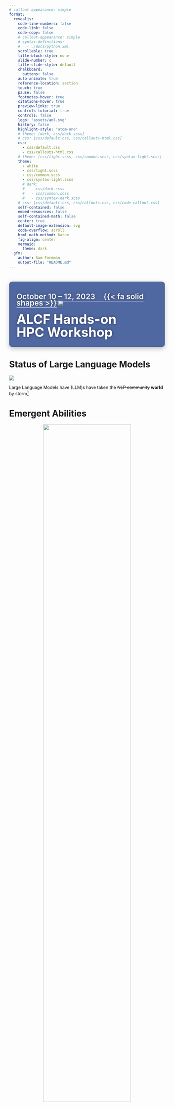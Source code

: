 ```yaml
---
# callout-appearance: simple
format:
  revealjs:
    code-line-numbers: false
    code-link: false
    code-copy: false
    # callout-appearance: simple
    # syntax-definitions:
    #   - ./docs/python.xml
    scrollable: true
    title-block-style: none
    slide-number: c
    title-slide-style: default
    chalkboard:
      buttons: false
    auto-animate: true
    reference-location: section
    touch: true
    pause: false
    footnotes-hover: true
    citations-hover: true
    preview-links: true
    controls-tutorial: true
    controls: false
    logo: "assets/anl.svg"
    history: false
    highlight-style: "atom-one"
    # theme: [dark, css/dark.scss]
    # css: [css/default.css, css/callouts-html.css]
    css:
      - css/default.css
      - css/callouts-html.css
    # theme: [css/light.scss, css/common.scss, css/syntax-light.scss]
    theme:
      - white
      - css/light.scss
      - css/common.scss
      - css/syntax-light.scss
      # dark:
      #   - css/dark.scss
      #   - css/common.scss
      #   - css/syntax-dark.scss
    # css: [css/default.css, css/callouts.css, css/code-callout.css]
    self-contained: false
    embed-resources: false
    self-contained-math: false
    center: true
    default-image-extension: svg
    code-overflow: scroll
    html-math-method: katex
    fig-align: center
    mermaid:
      theme: dark
  gfm:
    author: Sam Foreman
    output-file: "README.md"
---
```


# {.centeredslide background-image="./assets/image2.png" loading="lazy"}
<!-- # {.centeredslide background-image="./assets/massstar_science_highlights_2017_01.png" loading="lazy"} -->
<!-- # {.centeredslide background-image="./assets/p62_cover-edit_CMYK.jpg" loading="lazy"} -->
<!-- # {.centeredslide background-image="./assets/tribology_cover_test_image_06m.png" loading="lazy"} -->
<!-- # {.centeredslide background-image="./assets/6120702714_c9a4cf5d78_o.jpg" loading="lazy"} -->
<!-- # {.centeredslide background-image="./assets/ccm_s23-50_Ye_03B.png" loading="lazy"} -->

::: {style="text-shadow: 0px 0px 10px RGBA(0, 0, 0, 0.45); background-color: rgba(8, 42, 123, 0.7); border-radius: 10px; text-align:left; padding: 1.5rem; margin-left: auto; margin-right: auto; line-height: 1.5em!important; box-shadow: RGBA(0, 0, 0, 0.25) 0px 5px 15px;"}

::: {style="display:flex;"}

[October 10 -- 12, 2023 $\hspace{5pt}$ {{< fa solid shapes >}}]{style="font-size: 1.75em; font-weight: 600; border-bottom: 1px solid white; color: #F8F8F8"} [![](./assets/anl_logo.svg)]{style="display:inline-block;"}

:::

[ALCF Hands-on]{style="font-size: 3.0em; font-weight: 700; color: white"}  
<br>
[HPC Workshop]{style="font-size: 3.0em; font-weight: 700; color: #FFFFFF"}  

:::


# Status of Large Language Models

::: {#fig-llms}

![](https://github.com/Hannibal046/Awesome-LLM/raw/main/resources/image8.gif)

Large Language Models have (LLM)s have taken the ~~NLP community~~ **world** by storm[^llm-animation]

:::

[^llm-animation]: [{{< fa brands github >}} `Hannibal046/Awesome-LLM`](https://github.com/Hannibal046/Awesome-LLM)


# Emergent Abilities {background-color="#FBFBFD"}

::: {width="66%" style="text-align: center;"}

<img src="./assets/emergent-abilities.gif" height="75%" />

[Emergent abilities of Large Language Models](https://arxiv.org/abs/2206.07682) @yao2023tree
:::


# Training LLMs


::: {layout="[ 60, 40 ]" layout-valign="bottom"}

::: {#fig-evolution}

![](https://github.com/Mooler0410/LLMsPracticalGuide/raw/main/imgs/survey-gif-test.gif)

Visualization from @yang2023harnessing

:::

::: {}

![](./assets/it_hungers.jpeg)


:::

:::

# Landmark Papers (2017 -- Now) {.scrollable style="max-height: 90%;"}


::: {.table-responsive width="100%" style="max-height: 550px!important; font-size: 0.9rem;" data-quarto-disable-processing="true"}

|  Date  |       keywords       |    Institute    | Paper                                                                                                                                                                               | Publication |
| :-----: | :------------------: | :--------------: | :---------------------------------------------------------------------------------------------------------------------------------------------------------------------------------- | :---------: |
| 2017-06 |     Transformers     |      Google      | [Attention Is All You Need](https://arxiv.org/pdf/1706.03762.pdf)                                                                                                                      |   NeurIPS<br>  ![Dynamic JSON Badge](https://img.shields.io/badge/dynamic/json?url=https%3A%2F%2Fapi.semanticscholar.org%2Fgraph%2Fv1%2Fpaper%2F204e3073870fae3d05bcbc2f6a8e263d9b72e776%3Ffields%3DcitationCount&query=%24.citationCount&label=citation) |
| 2018-06 |       GPT 1.0       |      OpenAI      | [Improving Language Understanding by Generative Pre-Training](https://www.cs.ubc.ca/~amuham01/LING530/papers/radford2018improving.pdf)                                                 |  ![Dynamic JSON Badge](https://img.shields.io/badge/dynamic/json?url=https%3A%2F%2Fapi.semanticscholar.org%2Fgraph%2Fv1%2Fpaper%2Fcd18800a0fe0b668a1cc19f2ec95b5003d0a5035%3Ffields%3DcitationCount&query=%24.citationCount&label=citation)          |
| 2018-10 |         BERT         |      Google      | [BERT: Pre-training of Deep Bidirectional Transformers for Language Understanding](https://aclanthology.org/N19-1423.pdf)                                                              |    NAACL <br>![Dynamic JSON Badge](https://img.shields.io/badge/dynamic/json?url=https%3A%2F%2Fapi.semanticscholar.org%2Fgraph%2Fv1%2Fpaper%2Fdf2b0e26d0599ce3e70df8a9da02e51594e0e992%3Ffields%3DcitationCount&query=%24.citationCount&label=citation)    |
| 2019-02 |       GPT 2.0       |      OpenAI      | [Language Models are Unsupervised Multitask Learners](https://d4mucfpksywv.cloudfront.net/better-language-models/language_models_are_unsupervised_multitask_learners.pdf)              |     ![Dynamic JSON Badge](https://img.shields.io/badge/dynamic/json?url=https%3A%2F%2Fapi.semanticscholar.org%2Fgraph%2Fv1%2Fpaper%2F9405cc0d6169988371b2755e573cc28650d14dfe%3Ffields%3DcitationCount&query=%24.citationCount&label=citation)       |
| 2019-09 |     Megatron-LM     |      NVIDIA      | [Megatron-LM: Training Multi-Billion Parameter Language Models Using Model Parallelism](https://arxiv.org/pdf/1909.08053.pdf)                                                          |  ![Dynamic JSON Badge](https://img.shields.io/badge/dynamic/json?url=https%3A%2F%2Fapi.semanticscholar.org%2Fgraph%2Fv1%2Fpaper%2F8323c591e119eb09b28b29fd6c7bc76bd889df7a%3Ffields%3DcitationCount&query=%24.citationCount&label=citation)          |
| 2019-10 |          T5          |      Google      | [Exploring the Limits of Transfer Learning with a Unified Text-to-Text Transformer](https://jmlr.org/papers/v21/20-074.html)                                                           |    JMLR<br>  ![Dynamic JSON Badge](https://img.shields.io/badge/dynamic/json?url=https%3A%2F%2Fapi.semanticscholar.org%2Fgraph%2Fv1%2Fpaper%2F3cfb319689f06bf04c2e28399361f414ca32c4b3%3Ffields%3DcitationCount&query=%24.citationCount&label=citation)  |
| 2019-10 |          ZeRO          |      Microsoft      | [ZeRO: Memory Optimizations Toward Training Trillion Parameter Models](https://arxiv.org/pdf/1910.02054.pdf)                                                           |    SC<br> ![Dynamic JSON Badge](https://img.shields.io/badge/dynamic/json?url=https%3A%2F%2Fapi.semanticscholar.org%2Fgraph%2Fv1%2Fpaper%2F00c957711b12468cb38424caccdf5291bb354033%3Ffields%3DcitationCount&query=%24.citationCount&label=citation)   |
| 2020-01 |     Scaling Law     |      OpenAI      | [Scaling Laws for Neural Language Models](https://arxiv.org/pdf/2001.08361.pdf)                                                                                                        |![Dynamic JSON Badge](https://img.shields.io/badge/dynamic/json?url=https%3A%2F%2Fapi.semanticscholar.org%2Fgraph%2Fv1%2Fpaper%2Fe6c561d02500b2596a230b341a8eb8b921ca5bf2%3Ffields%3DcitationCount&query=%24.citationCount&label=citation)|
| 2020-05 |       GPT 3.0       |      OpenAI      | [Language models are few-shot learners](https://papers.nips.cc/paper/2020/file/1457c0d6bfcb4967418bfb8ac142f64a-Paper.pdf)                                                             |   NeurIPS <br> ![Dynamic JSON Badge](https://img.shields.io/badge/dynamic/json?url=https%3A%2F%2Fapi.semanticscholar.org%2Fgraph%2Fv1%2Fpaper%2F6b85b63579a916f705a8e10a49bd8d849d91b1fc%3Ffields%3DcitationCount&query=%24.citationCount&label=citation) |
| 2021-01 | Switch Transformers |      Google      | [Switch Transformers: Scaling to Trillion Parameter Models with Simple and Efficient Sparsity](https://arxiv.org/pdf/2101.03961.pdf)                                                   |    JMLR<br> ![Dynamic JSON Badge](https://img.shields.io/badge/dynamic/json?url=https%3A%2F%2Fapi.semanticscholar.org%2Fgraph%2Fv1%2Fpaper%2Ffdacf2a732f55befdc410ea927091cad3b791f13%3Ffields%3DcitationCount&query=%24.citationCount&label=citation)   |
| 2021-08 |        Codex        |      OpenAI      | [Evaluating Large Language Models Trained on Code](https://arxiv.org/pdf/2107.03374.pdf)                                                                                               |![Dynamic JSON Badge](https://img.shields.io/badge/dynamic/json?url=https%3A%2F%2Fapi.semanticscholar.org%2Fgraph%2Fv1%2Fpaper%2Facbdbf49f9bc3f151b93d9ca9a06009f4f6eb269%3Ffields%3DcitationCount&query=%24.citationCount&label=citation)|
| 2021-08 |  Foundation Models  |     Stanford     | [On the Opportunities and Risks of Foundation Models](https://arxiv.org/pdf/2108.07258.pdf)                                                                                            |![Dynamic JSON Badge](https://img.shields.io/badge/dynamic/json?url=https%3A%2F%2Fapi.semanticscholar.org%2Fgraph%2Fv1%2Fpaper%2F4f68e07c6c3173480053fd52391851d6f80d651b%3Ffields%3DcitationCount&query=%24.citationCount&label=citation)|
| 2021-09 |         FLAN         |      Google      | [Finetuned Language Models are Zero-Shot Learners](https://openreview.net/forum?id=gEZrGCozdqR)                                                                                        |    ICLR <br>![Dynamic JSON Badge](https://img.shields.io/badge/dynamic/json?url=https%3A%2F%2Fapi.semanticscholar.org%2Fgraph%2Fv1%2Fpaper%2Fff0b2681d7b05e16c46dfb71d980cc2f605907cd%3Ffields%3DcitationCount&query=%24.citationCount&label=citation)|
| 2021-10 |         T0         |      HuggingFace et al.      | [Multitask Prompted Training Enables Zero-Shot Task Generalization](https://arxiv.org/abs/2110.08207)                                                                                        |    ICLR <br>![Dynamic JSON Badge](https://img.shields.io/badge/dynamic/json?url=https%3A%2F%2Fapi.semanticscholar.org%2Fgraph%2Fv1%2Fpaper%2F17dd3555fd1ccf1141cf984347fa1b3fd6b009ca%3Ffields%3DcitationCount&query=%24.citationCount&label=citation)|
| 2021-12 |         GLaM         |      Google      | [GLaM: Efficient Scaling of Language Models with Mixture-of-Experts](https://arxiv.org/pdf/2112.06905.pdf)                                                                             |    ICML<br> ![Dynamic JSON Badge](https://img.shields.io/badge/dynamic/json?url=https%3A%2F%2Fapi.semanticscholar.org%2Fgraph%2Fv1%2Fpaper%2F80d0116d77beeded0c23cf48946d9d10d4faee14%3Ffields%3DcitationCount&query=%24.citationCount&label=citation)|
| 2021-12 |        WebGPT        |      OpenAI      | [WebGPT: Browser-assisted question-answering with human feedback](https://www.semanticscholar.org/paper/WebGPT%3A-Browser-assisted-question-answering-with-Nakano-Hilton/2f3efe44083af91cef562c1a3451eee2f8601d22)                                                                      |![Dynamic JSON Badge](https://img.shields.io/badge/dynamic/json?url=https%3A%2F%2Fapi.semanticscholar.org%2Fgraph%2Fv1%2Fpaper%2F2f3efe44083af91cef562c1a3451eee2f8601d22%3Ffields%3DcitationCount&query=%24.citationCount&label=citation)|
| 2021-12 |        Retro        |     DeepMind     | [Improving language models by retrieving from trillions of tokens](https://www.deepmind.com/publications/improving-language-models-by-retrieving-from-trillions-of-tokens)             |    ICML<br> ![Dynamic JSON Badge](https://img.shields.io/badge/dynamic/json?url=https%3A%2F%2Fapi.semanticscholar.org%2Fgraph%2Fv1%2Fpaper%2F002c256d30d6be4b23d365a8de8ae0e67e4c9641%3Ffields%3DcitationCount&query=%24.citationCount&label=citation) |
| 2021-12 |        Gopher        |     DeepMind     | [Scaling Language Models: Methods, Analysis &amp; Insights from Training Gopher](https://arxiv.org/pdf/2112.11446.pdf)                                                                 |![Dynamic JSON Badge](https://img.shields.io/badge/dynamic/json?url=https%3A%2F%2Fapi.semanticscholar.org%2Fgraph%2Fv1%2Fpaper%2F68f141724814839d556a989646194be88641b143%3Ffields%3DcitationCount&query=%24.citationCount&label=citation)|
| 2022-01 |         COT         |      Google      | [Chain-of-Thought Prompting Elicits Reasoning in Large Language Models](https://arxiv.org/pdf/2201.11903.pdf)                                                                          |   NeurIPS<br>![Dynamic JSON Badge](https://img.shields.io/badge/dynamic/json?url=https%3A%2F%2Fapi.semanticscholar.org%2Fgraph%2Fv1%2Fpaper%2F1b6e810ce0afd0dd093f789d2b2742d047e316d5%3Ffields%3DcitationCount&query=%24.citationCount&label=citation)|
| 2022-01 |        LaMDA        |      Google      | [LaMDA: Language Models for Dialog Applications](https://arxiv.org/pdf/2201.08239.pdf)                                                                                                 |![Dynamic JSON Badge](https://img.shields.io/badge/dynamic/json?url=https%3A%2F%2Fapi.semanticscholar.org%2Fgraph%2Fv1%2Fpaper%2Fb3848d32f7294ec708627897833c4097eb4d8778%3Ffields%3DcitationCount&query=%24.citationCount&label=citation)|
| 2022-01 |        Minerva      |      Google      | [Solving Quantitative Reasoning Problems with Language Models](https://arxiv.org/abs/2206.14858)                                                                                                 |   NeurIPS<br> ![Dynamic JSON Badge](https://img.shields.io/badge/dynamic/json?url=https%3A%2F%2Fapi.semanticscholar.org%2Fgraph%2Fv1%2Fpaper%2Fab0e3d3e4d42369de5933a3b4c237780b41c0d77%3Ffields%3DcitationCount&query=%24.citationCount&label=citation)     |
| 2022-01 | Megatron-Turing NLG | Microsoft&NVIDIA | [Using DeepSpeed and Megatron to Train Megatron-Turing NLG 530B, A Large-Scale Generative Language Model](https://arxiv.org/pdf/2201.11990.pdf)                                        | ![Dynamic JSON Badge](https://img.shields.io/badge/dynamic/json?url=https%3A%2F%2Fapi.semanticscholar.org%2Fgraph%2Fv1%2Fpaper%2F7cbc2a7843411a1768ab762930707af0a3c33a19%3Ffields%3DcitationCount&query=%24.citationCount&label=citation)|
| 2022-03 |     InstructGPT     |      OpenAI      | [Training language models to follow instructions with human feedback](https://arxiv.org/pdf/2203.02155.pdf)                                                                            |![Dynamic JSON Badge](https://img.shields.io/badge/dynamic/json?url=https%3A%2F%2Fapi.semanticscholar.org%2Fgraph%2Fv1%2Fpaper%2Fd766bffc357127e0dc86dd69561d5aeb520d6f4c%3Ffields%3DcitationCount&query=%24.citationCount&label=citation)|
| 2022-04 |         PaLM         |      Google      | [PaLM: Scaling Language Modeling with Pathways](https://arxiv.org/pdf/2204.02311.pdf)                                                                                                  |![Dynamic JSON Badge](https://img.shields.io/badge/dynamic/json?url=https%3A%2F%2Fapi.semanticscholar.org%2Fgraph%2Fv1%2Fpaper%2F094ff971d6a8b8ff870946c9b3ce5aa173617bfb%3Ffields%3DcitationCount&query=%24.citationCount&label=citation)|
| 2022-04 |      Chinchilla      |     DeepMind     | [An empirical analysis of compute-optimal large language model training](https://www.deepmind.com/publications/an-empirical-analysis-of-compute-optimal-large-language-model-training) |   NeurIPS<br> ![Dynamic JSON Badge](https://img.shields.io/badge/dynamic/json?url=https%3A%2F%2Fapi.semanticscholar.org%2Fgraph%2Fv1%2Fpaper%2Fbb0656031cb17adf6bac5fd0fe8d53dd9c291508%3Ffields%3DcitationCount&query=%24.citationCount&label=citation)  |
| 2022-05 |         OPT         |       Meta       | [OPT: Open Pre-trained Transformer Language Models](https://arxiv.org/pdf/2205.01068.pdf)                                                                                              |![Dynamic JSON Badge](https://img.shields.io/badge/dynamic/json?url=https%3A%2F%2Fapi.semanticscholar.org%2Fgraph%2Fv1%2Fpaper%2F13a0d8bb38f739990c8cd65a44061c6534f17221%3Ffields%3DcitationCount&query=%24.citationCount&label=citation)|
| 2022-05 |         UL2         |       Google       | [Unifying Language Learning Paradigms](https://arxiv.org/abs/2205.05131v1)                                                                                              |![Dynamic JSON Badge](https://img.shields.io/badge/dynamic/json?url=https%3A%2F%2Fapi.semanticscholar.org%2Fgraph%2Fv1%2Fpaper%2Ff40aeae3e522ada1f6a9f326841b01ef5c8657b6%3Ffields%3DcitationCount&query=%24.citationCount&label=citation)|
| 2022-06 |  Emergent Abilities  |      Google      | [Emergent Abilities of Large Language Models](https://openreview.net/pdf?id=yzkSU5zdwD)                                                                                                |    TMLR<br>![Dynamic JSON Badge](https://img.shields.io/badge/dynamic/json?url=https%3A%2F%2Fapi.semanticscholar.org%2Fgraph%2Fv1%2Fpaper%2Fdac3a172b504f4e33c029655e9befb3386e5f63a%3Ffields%3DcitationCount&query=%24.citationCount&label=citation)|
| 2022-06 |      BIG-bench      |      Google      | [Beyond the Imitation Game: Quantifying and extrapolating the capabilities of language models](https://github.com/google/BIG-bench)                                                    |![Dynamic JSON Badge](https://img.shields.io/badge/dynamic/json?url=https%3A%2F%2Fapi.semanticscholar.org%2Fgraph%2Fv1%2Fpaper%2F34503c0b6a615124eaf82cb0e4a1dab2866e8980%3Ffields%3DcitationCount&query=%24.citationCount&label=citation)|
| 2022-06 |        METALM        |    Microsoft    | [Language Models are General-Purpose Interfaces](https://arxiv.org/pdf/2206.06336.pdf)                                                                                                 |    ![Dynamic JSON Badge](https://img.shields.io/badge/dynamic/json?url=https%3A%2F%2Fapi.semanticscholar.org%2Fgraph%2Fv1%2Fpaper%2Fa8fd9c1625011741f74401ff9bdc1c584e25c86d%3Ffields%3DcitationCount&query=%24.citationCount&label=citation)        |
| 2022-09 |       Sparrow       |     DeepMind     | [Improving alignment of dialogue agents via targeted human judgements](https://arxiv.org/pdf/2209.14375.pdf)                                                                           |![Dynamic JSON Badge](https://img.shields.io/badge/dynamic/json?url=https%3A%2F%2Fapi.semanticscholar.org%2Fgraph%2Fv1%2Fpaper%2F74eae12620bd1c1393e268bddcb6f129a5025166%3Ffields%3DcitationCount&query=%24.citationCount&label=citation)|
| 2022-10 |       Flan-T5/PaLM       |      Google      | [Scaling Instruction-Finetuned Language Models](https://arxiv.org/pdf/2210.11416.pdf)                                                                                                  |![Dynamic JSON Badge](https://img.shields.io/badge/dynamic/json?url=https%3A%2F%2Fapi.semanticscholar.org%2Fgraph%2Fv1%2Fpaper%2F5484d228bfc50efbac6e86677bc2ec2ee4ede1a6%3Ffields%3DcitationCount&query=%24.citationCount&label=citation)|
| 2022-10 |       GLM-130B       |     Tsinghua     | [GLM-130B: An Open Bilingual Pre-trained Model](https://arxiv.org/pdf/2210.02414.pdf)                                                                                                  |    ICLR<br> ![Dynamic JSON Badge](https://img.shields.io/badge/dynamic/json?url=https%3A%2F%2Fapi.semanticscholar.org%2Fgraph%2Fv1%2Fpaper%2F1d26c947406173145a4665dd7ab255e03494ea28%3Ffields%3DcitationCount&query=%24.citationCount&label=citation)|
| 2022-11 |         HELM         |     Stanford     | [Holistic Evaluation of Language Models](https://arxiv.org/pdf/2211.09110.pdf) |![Dynamic JSON Badge](https://img.shields.io/badge/dynamic/json?url=https%3A%2F%2Fapi.semanticscholar.org%2Fgraph%2Fv1%2Fpaper%2F5032c0946ee96ff11a292762f23e6377a6cf2731%3Ffields%3DcitationCount&query=%24.citationCount&label=citation)|
| 2022-11 |        BLOOM        |    BigScience    | [BLOOM: A 176B-Parameter Open-Access Multilingual Language Model](https://arxiv.org/pdf/2211.05100.pdf)                                                                                |![Dynamic JSON Badge](https://img.shields.io/badge/dynamic/json?url=https%3A%2F%2Fapi.semanticscholar.org%2Fgraph%2Fv1%2Fpaper%2F964bd39b546f0f6625ff3b9ef1083f797807ef2e%3Ffields%3DcitationCount&query=%24.citationCount&label=citation)|
| 2022-11 |      Galactica      |       Meta       | [Galactica: A Large Language Model for Science](https://arxiv.org/pdf/2211.09085.pdf)                                                                                                  |![Dynamic JSON Badge](https://img.shields.io/badge/dynamic/json?url=https%3A%2F%2Fapi.semanticscholar.org%2Fgraph%2Fv1%2Fpaper%2F7d645a3fd276918374fd9483fd675c28e46506d1%3Ffields%3DcitationCount&query=%24.citationCount&label=citation)|
| 2022-12 | OPT-IML |  Meta | [OPT-IML: Scaling Language Model Instruction Meta Learning through the Lens of Generalization](https://arxiv.org/pdf/2212.12017)  | ![Dynamic JSON Badge](https://img.shields.io/badge/dynamic/json?url=https%3A%2F%2Fapi.semanticscholar.org%2Fgraph%2Fv1%2Fpaper%2Fe965e93e76a9e6c4e4863d145b5c007b540d575d%3Ffields%3DcitationCount&query=%24.citationCount&label=citation)|
| 2023-01 | Flan 2022 Collection |      Google      | [The Flan Collection: Designing Data and Methods for Effective Instruction Tuning](https://arxiv.org/pdf/2301.13688.pdf)                                                               |![Dynamic JSON Badge](https://img.shields.io/badge/dynamic/json?url=https%3A%2F%2Fapi.semanticscholar.org%2Fgraph%2Fv1%2Fpaper%2Ff2b0017ddd77fa38760a18145e63553105a1a236%3Ffields%3DcitationCount&query=%24.citationCount&label=citation)|
| 2023-02 | LLaMA|Meta|[LLaMA: Open and Efficient Foundation Language Models](https://research.facebook.com/publications/llama-open-and-efficient-foundation-language-models/)|![Dynamic JSON Badge](https://img.shields.io/badge/dynamic/json?url=https%3A%2F%2Fapi.semanticscholar.org%2Fgraph%2Fv1%2Fpaper%2F57e849d0de13ed5f91d086936296721d4ff75a75%3Ffields%3DcitationCount&query=%24.citationCount&label=citation)|
| 2023-02 | Kosmos-1|Microsoft|[Language Is Not All You Need: Aligning Perception with Language Models](https://arxiv.org/abs/2302.14045)|![Dynamic JSON Badge](https://img.shields.io/badge/dynamic/json?url=https%3A%2F%2Fapi.semanticscholar.org%2Fgraph%2Fv1%2Fpaper%2Ffbfef4723d8c8467d7bd523e1d0b703cce0e0f9c%3Ffields%3DcitationCount&query=%24.citationCount&label=citation)|
| 2023-03 | PaLM-E | Google | [PaLM-E: An Embodied Multimodal Language Model](https://palm-e.github.io)|![Dynamic JSON Badge](https://img.shields.io/badge/dynamic/json?url=https%3A%2F%2Fapi.semanticscholar.org%2Fgraph%2Fv1%2Fpaper%2F38fe8f324d2162e63a967a9ac6648974fc4c66f3%3Ffields%3DcitationCount&query=%24.citationCount&label=citation)|
| 2023-03 | GPT 4 | OpenAI | [GPT-4 Technical Report](https://openai.com/research/gpt-4)|![Dynamic JSON Badge](https://img.shields.io/badge/dynamic/json?url=https%3A%2F%2Fapi.semanticscholar.org%2Fgraph%2Fv1%2Fpaper%2F8ca62fdf4c276ea3052dc96dcfd8ee96ca425a48%3Ffields%3DcitationCount&query=%24.citationCount&label=citation)|
| 2023-04 | Pythia | EleutherAI et al. | [Pythia: A Suite for Analyzing Large Language Models Across Training and Scaling](https://arxiv.org/abs/2304.01373)|ICML<br>![Dynamic JSON Badge](https://img.shields.io/badge/dynamic/json?url=https%3A%2F%2Fapi.semanticscholar.org%2Fgraph%2Fv1%2Fpaper%2Fbe55e8ec4213868db08f2c3168ae666001bea4b8%3Ffields%3DcitationCount&query=%24.citationCount&label=citation)|
| 2023-05 | Dromedary | CMU et al. | [Principle-Driven Self-Alignment of Language Models from Scratch with Minimal Human Supervision](https://arxiv.org/abs/2305.03047)|![Dynamic JSON Badge](https://img.shields.io/badge/dynamic/json?url=https%3A%2F%2Fapi.semanticscholar.org%2Fgraph%2Fv1%2Fpaper%2Fe01515c6138bc525f7aec30fc85f2adf028d4156%3Ffields%3DcitationCount&query=%24.citationCount&label=citation)|
| 2023-05 | PaLM 2 | Google | [PaLM 2 Technical Report](https://ai.google/static/documents/palm2techreport.pdf)|![Dynamic JSON Badge](https://img.shields.io/badge/dynamic/json?url=https%3A%2F%2Fapi.semanticscholar.org%2Fgraph%2Fv1%2Fpaper%2Feccee350691708972370b7a12c2a78ad3bddd159%3Ffields%3DcitationCount&query=%24.citationCount&label=citation)|
| 2023-05 | RWKV | Bo Peng | [RWKV: Reinventing RNNs for the Transformer Era](https://arxiv.org/abs/2305.13048) |![Dynamic JSON Badge](https://img.shields.io/badge/dynamic/json?url=https%3A%2F%2Fapi.semanticscholar.org%2Fgraph%2Fv1%2Fpaper%2F026b3396a63ed5772329708b7580d633bb86bec9%3Ffields%3DcitationCount&query=%24.citationCount&label=citation)|
| 2023-05 | DPO | Stanford | [Direct Preference Optimization: Your Language Model is Secretly a Reward Model](https://arxiv.org/pdf/2305.18290.pdf) |![Dynamic JSON Badge](https://img.shields.io/badge/dynamic/json?url=https%3A%2F%2Fapi.semanticscholar.org%2Fgraph%2Fv1%2Fpaper%2F0d1c76d45afa012ded7ab741194baf142117c495%3Ffields%3DcitationCount&query=%24.citationCount&label=citation)|
| 2023-07 | LLaMA 2 | Meta | [Llama 2: Open Foundation and Fine-Tuned Chat Models](https://arxiv.org/pdf/2307.09288.pdf) |![Dynamic JSON Badge](https://img.shields.io/badge/dynamic/json?url=https%3A%2F%2Fapi.semanticscholar.org%2Fgraph%2Fv1%2Fpaper%2F104b0bb1da562d53cbda87aec79ef6a2827d191a%3Ffields%3DcitationCount&query=%24.citationCount&label=citation)|

: Papers, 2017--* {#tbl-papers .striped .hover}

:::

# Life-Cycle of the LLM {auto-animate=true}

::: {layout="[ 45, 55 ]" layout-valign=center}

::: {#column-one}

1. Data collection + preprocessing

2. **Pre-training**
    - Architecture decisions:  
      `{model_size, hyperparameters,`  
       `parallelism, lr_schedule, ...}`

3. Supervised Fine-Tuning
    - Instruction Tuning
    - Alignment

4. Deploy (+ monitor, re-evaluate, etc.)

:::

::: {#fig-pretrain-two}
![](https://jalammar.github.io/images/gpt3/03-gpt3-training-step-back-prop.gif)

[**Pre-training**: Virtually all of the compute used during pretraining phase.]{.dim-text}
:::

:::

::: footer

::: {style="font-size: 0.7em;"}

1. [Better Language Models and their Implications](https://openai.com/research/better-language-models)  
2. [{{< fa solid flask-vial >}}]{.green-text} [Progress / Artefacts / Outcomes from 🌸 Bloom BigScience](https://bigscience.notion.site/ebe3760ae1724dcc92f2e6877de0938f?v=2faf85dc00794321be14bc892539dd4f)

:::

:::

# Life-Cycle of the LLM: Pre-training


::: {#fig-pretrain-two}
![](https://jalammar.github.io/images/gpt3/03-gpt3-training-step-back-prop.gif)

**Pre-training**: Virtually all of the compute used during pretraining phase
:::


# Life-Cycle of the LLM: Fine-Tuning

::: {#fig-pretrain-two}

![](https://jalammar.github.io/images/gpt3/10-gpt3-fine-tuning.gif)

**Fine-tuning**: Fine-tuning actually updates the model's weights to make the model better at a certain task.
:::

# {.centeredslide height="100%" style="height:100%;"}

<!-- # {.centeredslide} -->

![](./assets/diagrams/transformer.svg)

@vaswani2017attention


# Transformer Architecture


::: {layout="[ 40, -2, 50 ]" layout-valign="center"}

::: {#column-one}

- Sequence-to-sequence mapping with `matmul`s:

  ```python
  inputs.shape  = [batch, d_model, length]
  outputs.shape = [batch, d_model, length]
  ``````

:::

::: {#column-two}

![](./assets/diagrams/transformer.svg)
Transformer Architecture (@vaswani2017attention)

:::

:::


# Data: Input / Output[^picogpt]

- Inputs:
  - text represented by a sequence of integers that map the **tokens** in the text
    ```python
    # integers represent tokens in our text, e.g.
    # text = "not all heroes wear capes"
    # tokens = ["not", "all", "heroes", "wear", "capes"]
    inputs =   [1,     0,     4,        4,      6      ]
    ```

[^picogpt]: [GPT in 60 Lines of Numpy](https://jaykmody.com/blog/gpt-from-scratch/)

# Data: Input / Output

- Tokens are sub-pieces of the text, which are produced using some kind of **tokenizer**[^language-modeling].

- We can map tokens to integers using a **vocabulary**:
  ```python
  vocab = ["all", "not", "heroes", "the", "wear", ".", "capes"]
  # a pretend tokenizer that tokenizes on whitespace
  tokenizer = WhitespaceTokenizer(vocab)
  # encode(s: str) -> list[int]
  ids = tokenizer.encode("not all heroes wear") # ids = [1, 0, 2, 4]
  # we can see what the actual tokens are via our vocab mapping
  # tokens = ["not", "all", "heroes", "wear"]
  tokens = [tokenizer.vocab[i] for i in ids]
  # the decode() method converts back a list[int] -> str
  text = tokenizer.decode(ids) # text = "not all heroes wear"
  ``````

[^language-modeling]: The task of predicting the next logical word in a
  sequence is called **language modeling**.


# Data: Input / Output

- In short:
  - There is a `vocab` that maps string tokens to integer indicees
  - There is an `encode: str -> list[int]`
  - There is a `decode: list[int] -> str`

- Output:
  - The output is a **2D Array** where `output[i][j]` is the model's
    **predicted probability** that the token at `vocab[j]` is the next token
    `inputs[i+1]`

# Data: Output {style="font-size: 0.9em;"}

```python
vocab = ["all", "not", "heroes", "the", "wear", ".", "capes"]
inputs = [1, 0, 2, 4] # "not" "all" "heroes" "wear"
output = gpt(inputs)
# ------------ ["all", "not", "heroes", "the", "wear", ".", "capes"]
# output[0] =  [0.75    0.1     0.0       0.15    0.0   0.0    0.0  ]
# • given just "not", the model predicts the word
#   "all" with the highest probability
# ------------ ["all", "not", "heroes", "the", "wear", ".", "capes"]
# output[1] =  [0.0     0.0      0.8     0.1    0.0    0.0   0.1  ]
# • given the sequence ["not", "all"], the model predicts the word
#   "heroes" with the highest probability
# ------------ ["all", "not", "heroes", "the", "wear", ".", "capes"]
# output[-1] = [0.0     0.0     0.0     0.1     0.0    0.05  0.85  ]
# • given the whole sequence ["not", "all", "heroes", "wear"],
#   the model predicts the word
#   "capes" with the highest probability
``````

# Data: Output

- To get a **next token prediction** for the whole sequence, we simply take the
  token with the highest probability in `output[-1]`[^greedy]:
  ```python
  vocab = ["all", "not", "heroes", "the", "wear", ".", "capes"]
  inputs = [1, 0, 2, 4] # "not" "all" "heroes" "wear"
  output = gpt(inputs)
  next_token_id = np.argmax(output[-1]) # next_token_id = 6
  next_token = vocab[next_token_id] # next_token = "capes"
  ```

[^greedy]: Taking the token with the highest probability as our prediction is
  known as [_greedy
  decoding_](https://docs.cohere.ai/docs/controlling-generation-with-top-k-top-p#1-pick-the-top-token-greedy-decoding)
  or _greedy sampling_.


# Generating Text

- Auto-regressive
  - We can generate complete sentences by iteratively generating the next token
    prediction from our model.
  - At each iteration,we append the predicted token back into the input:

```python
def generate(inputs, n_tokens_to_generate):
    # auto-regressive decode loop
    for _ in range(n_tokens_to_generate):
        # model forward pass
        output = gpt(inputs)
        # greedy sampling
        next_id = np.argmax(output[-1])
        # append prediction to input
        inputs.append(int(next_id))
    # only return generated ids
    return inputs[len(inputs) - n_tokens_to_generate :]
```

# Generating Text (cont'd)

```python
# "not" "all"
input_ids = [1, 0]
# output_ids = [2, 4, 6]
output_ids = generate(input_ids, 3)
# "heroes" "wear" "capes"
output_tokens = [vocab[i] for i in output_ids]
```

# Training

```python
def lm_loss(inputs: list[int], params) -> float:
    # the labels y are just the input shifted 1 to the left
    #
    # inputs = [not,     all,   heros,   wear,   capes]
    #      x = [not,     all,   heroes,  wear]
    #      y = [all,  heroes,     wear,  capes]
    #
    # of course, we don't have a label for inputs[-1], so we exclude it from x
    #
    # as such, for N inputs, we have N - 1 langauge modeling example pairs
    x, y = inputs[:-1], inputs[1:]

    # forward pass
    # all the predicted next token probability distributions at each position
    output = gpt(x, params)

    # cross entropy loss
    # we take the average over all N-1 examples
    loss = np.mean(-np.log(output[y]))

    return loss
```

# Parallelism Overview

::: {.callout-tip title="Current Strategies" collapse="false" style="width: 100%!important;"}

Modern parallelism techniques enable the training of large language models

:::



# Parallelism Concepts[^hf-mp] {style="font-size: 0.9em;"}

- **DataParallel (DP)**:
  - The same setup is replicated multiple times, and each being fed a slice
    of the data. The processing is done in parallel and all setups are
    synchronized at the end of each training step.

- **TensorParallel (TP)**:
  - Each tensor is split up into multiple chunks, so instead of having the
    whole tensor reside on a single gpu, each shard of the tensor resides on
    its designated gpu. During processing each shard gets processed
    separately and in parallel on different GPUs and the results are synced
    at the end of the step. This is what one may call horizontal parallelism,
    as the splitting happens on horizontal level.

[^hf-mp]: [🤗 Model Parallelism](https://huggingface.co/docs/transformers/v4.15.0/parallelism)

# Parallelism Concepts[^hf-mp1] {style="font-size: 0.9em;"}

- **PipelineParallel (PP)**: 
  - Model is split up vertically (layer-level) across multiple GPUs, so that
    only one or several layers of the model are places on a single gpu. Each
    gpu processes in parallel different stages of the pipeline and working on
    a small chunk of the batch.

- **Zero Redundancy Optimizer (ZeRO)**: 
  - Also performs sharding of the tensors somewhat similar to TP, except the
    whole tensor gets reconstructed in time for a forward or backward
    computation, therefore the model doesn’t need to be modified. It also
    supports various offloading techniques to compensate for limited GPU
    memory.

- **Sharded DDP**: 
  - Another name for the foundational ZeRO concept as used by various other
    implementations of ZeRO.

[^hf-mp1]: [🤗 Model Parallelism](https://huggingface.co/docs/transformers/v4.15.0/parallelism)

# Data Parallelism {style="font-size: 0.9em;"}

- **Data Parallelism**:
  - The simplest and most common parallelism technique.
    Workers maintain _identical copies_ of the _complete_ model and work on a
    _subset of the data_.
  - `DDP` supported in PyTorch native.

- ZeRO Data Parallel
  -  ZeRO powered data parallelism is shown below[^zero-dp]
  

::: {style="text-align: center;"}

<img src="https://huggingface.co/datasets/huggingface/documentation-images/resolve/main/parallelism-zero.png" width="75%" />

:::

[^zero-dp]: [Blog Post](https://www.microsoft.com/en-us/research/blog/zero-deepspeed-new-system-optimizations-enable-training-models-with-over-100-billion-parameters/)

# Tensor Parallelism[^efficient-large-scale]

- In **Tensor Paralleism** each GPU processes only a slice of a tensor and only aggregates the full tensor for operations that require the whole thing.

  - The main building block of any transformer is a fully connected nn.Linear followed by a nonlinear activation GeLU.

    - `Y = GeLU(XA)`, where X and Y are the input and output vectors, and A is the weight matrix.

  - If we look at the computation in matrix form, it’s easy to see how the matrix multiplication can be split between multiple GPUs:

[^efficient-large-scale]: [Efficient Large-Scale Language Model Training on GPU Clusters](https://arxiv.org/abs/2104.04473)

# Tensor Parallelism {style="font-size: 0.9em;"}

::: {style="text-align: center;"}

<img src="https://huggingface.co/datasets/huggingface/documentation-images/resolve/main/parallelism-tp-parallel_gemm.png" width="66%" style="text-align: center;" />

:::

::: footer

This information is based on (the much more in-depth) [TP
Overview](https://github.com/huggingface/transformers/issues/10321#issuecomment-783543530)
by [\@anton-l](https://github.com/anton-l)

:::

# 3D Parallelism

- `DP` + `TP` + `PP` (3D) Parallelism

::: {#fig-3d-parallel-1}

![](https://www.microsoft.com/en-us/research/uploads/prod/2020/09/Blog_DeepSpeed3_Figure-1_highres-2048x1230.png)

:::


# 3D Parallelism

- `DP` + `TP` + `PP` (3D) Parallelism


::: {#3dparallel}

![](https://huggingface.co/datasets/huggingface/documentation-images/resolve/main/parallelism-deepspeed-3d.png)

Figure taken from [3D parallelism: Scaling to trillion-parameter
models](https://www.microsoft.com/en-us/research/blog/deepspeed-extreme-scale-model-training-for-everyone/)

:::


# Loooooooooong Sequence Lengths {style="height:100%; font-size:0.9em;" auto-animate=true}

![](https://saforem2.github.io/assets/ds4sci.svg){width="100%"}

| Sequence Length | Old Megatron-DeepSpeed (TFLOPS) | New Megatron-DeepSpeed (TFLOPS) |
|:---------------:|:--------------------------------:|:--------------------------------:|
| 2k              | [25]{style="text-weight:600;"}                       | [68]{style="text-weight:600;"}                  |
| 4k              | [28]{style="text-weight:600;"}          | [80]{style="text-weight:600;"}                   |
| 8k              | [OOM]{.red-text}                              | [86]{style="text-weight:600;"}                    |
| 16k             | [OOM]{.red-text}                              | [92]{style="text-weight:600;"}                    |
| 32k             | [OOM]{.red-text}                              | [100]{style="text-weight:600;"}                 |
| 64k             | [OOM]{.red-text}                              | [106]{style="text-weight:600;"}                  |
| 128k            | [OOM]{.red-text}                              | [119]{style="text-weight:600;"}                  |
| 256k            | [OOM]{.red-text}                              | [94]{style="text-weight:600;"}                    |

: Long sequence length support from [`microsoft/Megatron-DeepSpeed`](https://github.com/microsoft/Megatron-DeepSpeed) {#tbl-results .striped .hover}

# Loooooooooong Sequence Lengths {style="height:100%; font-size:0.9em;" auto-animate=true}

- Working with [{{< fa brands microsoft >}} Microsoft
DeepSpeed](https://github.com/microsoft/DeepSpeed) team to enable longer
sequence lengths (context windows) for LLMs[^long]  

::: {#fig-ds4sci layout="[[1], [1,1]]" style="text-align:center;"}

![](https://saforem2.github.io/assets/ds4sci.svg){width="100%"}
![25B](https://saforem2.github.io/qmd/dsblog_files/figure-html/cell-4-output-1.svg){width="49%"}
![33B](https://saforem2.github.io/qmd/dsblog_files/figure-html/cell-4-output-2.svg){width="49%"}

Maximum (achievable) `SEQ_LEN` for both `25B` and `33B` models [$[$WIP$]$]{.red-text} 
:::

::: footer

[{{< fa brands github >}} `argonne-lcf/Megatron-DeepSpeed`](https://github.com/argonne-lcf/Megatron-DeepSpeed)

:::

[^long]: The described experiments were performed on 4 NVIDIA DGX A100-40GB
  nodes, all using TPSIZE=32[^tpsize], connected through 8 HDR InfiniBand
  (200Gb/s per HDR).↩︎


# {}

![25B](https://saforem2.github.io/qmd/dsblog_files/figure-html/cell-4-output-1.svg){width="49%"}
![33B](https://saforem2.github.io/qmd/dsblog_files/figure-html/cell-4-output-2.svg){width="49%"}


# Loooooooooong Sequence Lengths {.centeredslide style="height:100%; font-size:0.8em;" auto-animate=true}

- We can evaluate the performance of our model by looking at two different
  metrics for throughput: `samples_per_sec` and `TFLOPS`.
  - Explicitly, we see that we are able to scale up to significantly longer
    sequences:  
    (`420k / 128k ~ 3.3x`) with only a minimal impact on throughput  
    performance: (`81 / 105 ~ 77%`)[^tflops-scaling].

::: {style="font-size:0.8em;"}

|  Name  | Sequence Length (k) | (`seq_len / min_seq_len`) |  TFLOPS  | TFLOPS (% of peak) |
|:------:|:-------------------:|:-----------------------:|:--------:|:------------------:|
| GPT25B |         420         |         [**3.28125**]{.blue-text}         | 81.77225 |       [**77.867**]{.blue-text}       |
| GPT25B |         400         |          3.125          |  90.62   |       86.297       |
| GPT25B |         360         |         2.8125          | 81.6325  |      77.7348       |
| GPT25B |         360         |         2.8125          | 82.6824  |      78.7346       |
| GPT25B |         192         |           1.5           | 115.8228 |      110.2927      |
| GPT25B |         128         |            1            | 106.672  |      101.5788      |
| GPT25B |         128         |            1            | 105.014  |       100.00       |

: Impact on TFLOPS as a function of increasing sequence length. Table from: [`throughput/TFLOPS`](https://api.wandb.ai/links/l2hmc-qcd/awklywn7) {#tbl-seqlen .striped .hover}

:::

[^tflops-scaling]: [`throughput/TFLOPS`](https://api.wandb.ai/links/l2hmc-qcd/awklywn7)

# Getting Started {style="font-size: 0.85em;"}

- Installation:
  1. Clone GitHub repo:
    ```bash
    git clone https://github.com/argonne-lcf/Megatron-DeepSpeed
    ```
  2. Load Conda module:
     - ThetaGPU:
       ```bash
       if [[ "$(hostname)==theta*" ]]; then
          export MACHINE="ThetaGPU"
          export CONDA_DATE="2023-01-10"
          module load conda/${CONDA_DATE}
          conda activate base
       fi
       ```
     - Polaris:
       ```bash
       if [[ "$(hostname)==x3*" ]]; then
          export MACHINE="ThetaGPU"
          export CONDA_DATE="2023-10-04"
          module load conda/${CONDA_DATE}
          conda activate base
       fi
       ```

# Getting Started {style="font-size: 0.9em;"}

3. Setup virtual environment:
   ```bash
   cd Megatron-DeepSpeed
   # create a new virtual environment
   mkdir -p "venvs/${MACHINE}/${CONDA_DATE}"
   python3 -m  venv "venvs/${MACHINE}/${CONDA_DATE}" --system-site-packages
   source "venvs/${MACHINE}/${CONDA_DATE}/bin/activate"
   ```

4. Create a new folder where we'll install dependencies:
   ```bash
   mkdir -p "deps/${MACHINE}"
   cd "deps/${MACHINE}"
   ```

# Install Dependencies {.centerdedslide style="height:100%;" auto-animate=true}


::: {.panel-tabset style="font-size: 0.8em; width: 100%!important; height: 100%!important;"}

### saforem2/ezpz

::: {#ezpz}

- [{{< fa brands github >}} `saforem2/ezpz`](https://github.com/saforem2/ezpz)
  ```bash
  pip install -e "git+https://github.com/saforem2/ezpz.git#egg=ezpz"
  ```

:::

### NVIDIA/apex

- [{{< fa brands github >}} `NVIDIA/apex`](https://github.com/NVIDIA/apex)

```bash
git clone https://github.com/NVIDIA/apex
cd ../apex/
pip install -v --disable-pip-version-check --no-cache-dir --no-build-isolation --global-option="--cpp_ext" --global-option="--cuda_ext" -e ./
```

### pybind/pybind11

- [{{< fa brands github >}} `pybind/PyBind11`](https://github.com/pybind/pybind11)

```bash
pip install pybind11
```

### Dao-AILab/flash-attention

- [{{< fa brands github >}} `Dao-AILab/flash-attention`](https://github.com/Dao-AILab/flash-attention)

- The new release supports three different implementations of
  FlashAttention: (`v1.0.4`, `v2.x`, `triton`)
- FlashAttention `v2.x` may have numerical instability issues.
  For the best performance, we recommend using FlashAttention + Triton

- [{{< fa brands github >}} `Dao-AILab/flash-attention`](https://github.com/Dao-AILab/flash-attention):
   - `v1.0.4`:
     ```bash
     python3 -m pip install flash-attn==1.0.4
     ```
   - `v2.x`:
     ```bash
     git clone https://github.com/Dao-AILab/flash-attention
     cd flash-attention
     python3 setup.py install
     ```
   - `openai/triton`:
     ```bash
     git clone -b legacy-backend https://github.com/openai/triton
     cd triton/python
     python3 -m pip install cmake
     python3 -m pip install .
     ```

:::

# Running

- The
  [`ALCF/`](https://github.com/argonne-lcf/Megatron-DeepSpeed/tree/main/ALCF)
  directory contains shell scripts for setting up the environment and
  specifying options to be used for training.

- Various options can be specified dynamically at runtime by setting them in
  your environment, e.g.:
  ```bash
  # Set env. vars to use:
  MODEL_SIZE_KEY="GPT25B" SEQ_LEN=128000 USE_FLASH_ATTN=1
  MICRO_BATCH=1 GAS=1 SP_TYPE="megatron" ZERO_STAGE=1
  # Launch training:
  ./ALCF/train-gpt3.sh
  ``````

# Details

Explicitly:

- [`ALCF/train-gpt3.sh`](https://github.com/argonne-lcf/Megatron-DeepSpeed/ALCF/train-gpt3.sh):
  **Main entry point for training**. This script will:
  - Source the rest of the required [`ALCF/*.sh`](https://github.com/argonne-lcf/Megatron-DeepSpeed/ALCF/) scripts below
  <!-- - Launch `mpiexec <mpiexec-args> python3` -->
  <!--   [`pretrain_gpt.py`](https://github.com/argonne-lcf/Megatron-DeepSpeed/ALCF/pretrain_gpt.py`) -->
  <!--   `<gpt-args>` -->

- [`ALCF/models.sh`](https://github.com/argonne-lcf/Megatron-DeepSpeed/ALCF/models.sh): Contains some example model architectures for GPT3-style models
- [`ALCF/args.sh`](https://github.com/argonne-lcf/Megatron-DeepSpeed/ALCF/args.sh): Logic for parsing / setting up runtime options for Megatron and DeepSpeed
- [`ALCF/setup.sh`](https://github.com/argonne-lcf/Megatron-DeepSpeed/ALCF/args.sh): Locate and activate virtual environment to be used, ensure MPI variables are set properly
- [`ALCF/launch.sh`](https://github.com/argonne-lcf/Megatron-DeepSpeed/ALCF/launch.sh): Identify available resources and build the command to be executed
  - i.e. figure out how many: `{nodes, GPUs per node, GPUs total}`, to pass to `mpi{run,exec}`
  - then, use this to launch `mpiexec <mpiexec-args> python3`
    [`pretrain_gpt.py`](https://github.com/argonne-lcf/Megatron-DeepSpeed/ALCF/pretrain_gpt.py`)
    `<gpt-args>`

# References

1. [{{< fa brands github >}} Hannibal046/Awesome-LLM](https://github.com/Hannibal046/Awesome-LLM/blob/main/README.md) [[![Awesome](https://awesome.re/badge.svg)](https://awesome.re)]{.inline-image}
2. [{{< fa brands github >}} Mooler0410/LLMsPracticalGuide](https://github.com/Mooler0410/LLMsPracticalGuide)
3. [Large Language Models (in 2023)](https://docs.google.com/presentation/d/1636wKStYdT_yRPbJNrf8MLKpQghuWGDmyHinHhAKeXY/edit#slide=id.g238b2698243_0_734https://docs.google.com/presentation/d/1636wKStYdT_yRPbJNrf8MLKpQghuWGDmyHinHhAKeXY/edit#slide=id.g238b2698243_0_734)
4. [The Illustrated Transformer](http://jalammar.github.io/illustrated-transformer/)
5. [Generative AI Exists because of the Transformer](https://ig.ft.com/generative-ai/)
6. [GPT in 60 Lines of Numpy](https://jaykmody.com/blog/gpt-from-scratch/)


# Backup Slides

# Background


::: {layout="[ 40, -5, 35 ]"}

::: {#first-column}
- Large Language models work _autoregressively_
:::

:::{#second-column}
::: {#fig-autoregression}
![](https://miro.medium.com/v2/resize:fit:640/1*3S_Td7UNBT-u8pRnNiZ53w.gif)

Autoregressive generation of tokens by a language model. GIF by [Echo Lu](https://www.linkedin.com/in/echoxlu/), containing a modification of an image by [Annie Surla](https://developer.nvidia.com/blog/author/anniesurla/), adapted from @Montgomery_2023
:::
:::

:::


## Training

- Let's assume our output vocab has only six words:
  <img src="http://jalammar.github.io/images/t/vocabulary.png" width="80%">

- How do you compare two probability distributions?
  - `[cross_entropy, KL-Divergence, ...]`


- One-hot encoding of the word "am":
  <img src="http://jalammar.github.io/images/t/one-hot-vocabulary-example.png" width="80%" />


## Training: Loss Function

- Output:  
  <img src="http://jalammar.github.io/images/t/transformer_logits_output_and_label.png" width="80%" />



